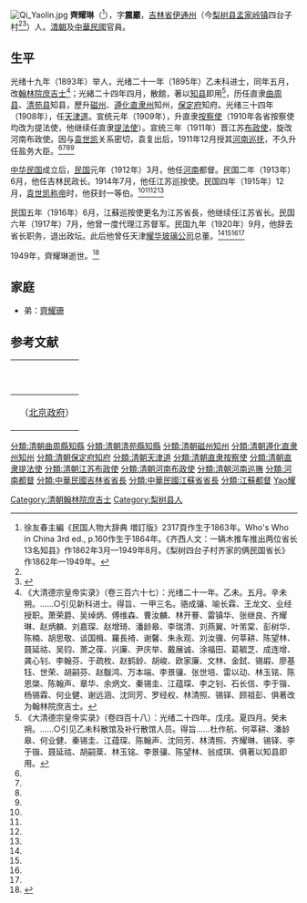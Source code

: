 [[File:Qi_Yaolin.jpg|thumb]]
'''齊耀琳'''（{{bd|1862年||1949年||catIdx=Q}}<ref>徐友春主編《民国人物大辞典 増訂版》2317頁作生于1863年。Who's Who in China 3rd ed., p.160作生于1864年。《齐西人文：一辆木推车推出两位省长13名知县》作1862年3月—1949年8月。《梨树四台子村齐家的俩民国省长》作1862年—1949年。</ref>），字'''震巖'''，[[吉林省|吉林省]][[伊通州|伊通州]]（今[[梨树县|梨树县]][[孟家岭镇|孟家岭镇]]四台子村<ref name=cyzc/><ref name=gmw>{{Cite web |url=http://culture.gmw.cn/newspaper/2015-06/07/content_107127182.htm |title=梨树四台子村齐家的俩民国省长，光明网，2015-06-07 |access-date=2016-10-05 |archive-url=https://web.archive.org/web/20161006060115/http://culture.gmw.cn/newspaper/2015-06/07/content_107127182.htm |archive-date=2016-10-06 |dead-url=yes }}</ref>）人。[[清朝|清朝]]及[[中華民國|中華民國]]官員。

==生平==
光绪十九年（1893年）举人，光绪二十一年（1895年）乙未科进士，同年五月，改[[翰林院|翰林院]][[庶吉士|庶吉士]]<ref>《大清德宗皇帝实录》（卷三百六十七）：光绪二十一年。乙未。五月。辛未朔。……○引见新科进士。得旨、一甲三名。骆成骧、喻长霖、王龙文、业经授职。萧荣爵、吴绰炳、傅维森、曹汝麟、林开謩、雷镇华、张继良、齐耀琳、赵炳麟、刘嘉琛、赵增琦、潘龄皋、李瑞清、刘燕翼、叶芾棠、彭树华、陈楠、胡思敬、谈国楫、羅長裿、谢馨、朱永观、刘汝骥、何莘耕、陈望林、聂延祜、吴钧、萧之葆、兴廉、尹庆举、戴展诚、涂福田、葛毓芝、成连增、龚心钊、李翰芬、于疏枚、赵鹤龄、胡峻、欧家廉、文林、金鉽、锡嘏、廖基钰、世荣、胡嗣芬、赵黻鸿、万本端、李景骧、张世培、雷以动、林玉铭、陈恩棨、陈翰声、章华、余炳文、秦锡圭、江蕴琛、李之钊、石长信、李于锴、杨锡霖、何业健、谢远涵、沈同芳、罗经权、林清照、锡铎、顾祖彭、俱著改为翰林院庶吉士。</ref>；光緒二十四年四月，散館，著以[[知县|知县]]即用<ref>《大清德宗皇帝实录》（卷四百十八）：光绪二十四年。戊戌。夏四月。癸未朔。……○引见乙未科散馆及补行散馆人员。得旨……杜作航、何莘耕、潘龄皋、何业健、秦锡圭、江蕴琛、陈翰声、沈同芳、林清照、齐耀琳、锡铎、李于锴、聂延祜、胡嗣棻、林玉铭、李景骧、陈望林、翁成琪、俱著以知县即用。</ref>，历任直隶[[曲周县|曲周县]]、[[清苑县|清苑县]]知县，歷升[[磁州|磁州]]、[[遵化直隶州|遵化直隶州]]知州，[[保定府|保定府]]知府。光绪三十四年（1908年），任[[天津道|天津道]]。宣统元年（1909年），升直隶[[按察使|按察使]]（1910年各省按察使均改为提法使，他继续任直隶[[提法使|提法使]]）。宣统三年（1911年）晋江苏[[布政使|布政使]]，旋改河南布政使。因与[[袁世凯|袁世凯]]关系密切，袁复出后，1911年12月授其[[河南巡抚|河南巡抚]]，不久升任盐务大臣。<ref name="one"/><ref name="two"/><ref name="three"/><ref name="four"/>

[[中华民国|中华民国]]成立后，[[民国紀元|民国]]元年（1912年）3月，他任[[河南省_(中華民国)|河南]]都督。民国二年（1913年）6月，他任吉林民政长。1914年7月，他任江苏巡按使。民国四年（1915年）12月，[[袁世凯称帝|袁世凯称帝]]时，他获封一等伯。<ref name="one"/><ref name="two"/><ref name="three"/><ref name="four"/>

民国五年（1916年）6月，江蘇巡按使更名为江苏省長，他继续任江苏省长。民国六年（1917年）7月，他曾一度代理江苏督军。民国九年（1920年）9月，他辞去省长职务，退出政坛。此后他曾任天津[[耀华玻璃公司|耀华玻璃公司]]总董。<ref name="one"/><ref name="two"/><ref name="three"/><ref name="four"/>

1949年，齊耀琳逝世。<ref name=cyzc>{{Cite web |url=http://www.ourcy.com/News/Detail.aspx?newsid=94790 |title=齐西人文：一辆木推车推出两位省长13名知县，昌邑之窗，2016-07-04 |access-date=2016-10-05 |archive-url=https://web.archive.org/web/20161006045841/http://www.ourcy.com/News/Detail.aspx?newsid=94790 |archive-date=2016-10-06 |dead-url=yes }}</ref>

==家庭==
*弟：[[齊耀珊|齊耀珊]]

== 参考文献 ==
{{commonscat|Qi Yaolin}}
{{reflist|refs=
<ref name="one">{{Cite book|author = 徐友春主編|title = 民国人物大辞典 増訂版|year = 2007|publisher = 河北人民出版社|isbn = 978-7-202-03014-1}}</ref>
<ref name="two">{{Cite book|author = 劉寿林等編|title = 民国職官年表|year = 1995|publisher = [[中華書局|中華書局]]|isbn = 7-101-01320-1}}</ref>
<ref name="three">{{Cite web|url=http://sd.infobase.gov.cn/bin/mse.exe?seachword=&K=a&A=84&rec=1058&run=13|title=齐耀琳|accessdate=2012-03-10|author=|date=|work=|publisher=山东省情网}}{{dead link|date=2018年5月 |bot=InternetArchiveBot |fix-attempted=yes }}</ref>
<ref name="four">{{Cite book|author = [[朱汝珍|朱汝珍]]|title = 詞林輯略|year = 1904|publisher =廣陵古籍刻印社|isbn = }}</ref>
}}

{| class="wikitable" style="margin:0 auto"
|- 
!　{{QIN1890}}
{{先代次代|[[河南巡撫|河南巡撫]]|<small>1911-1912</small>|[[宝棻|宝棻]]|（废止） }}
|- 
!　{{CHN1912}}（[[中华民国北京政府|北京政府]]）
{{先代次代|[[河南省_(中華民国)|河南]]都督|<small>1912年3月</small>|（創設）|[[張鎮芳|張鎮芳]]}}
|}

{{光緒二十一年乙未科殿試金榜}}
{{东蒙王公会议}}
{{河南行政长官|北}}
{{江苏行政长官|北省}}
{{吉林行政长官}}

{{DEFAULTSORT:Qi齐}}
[[Category:清朝翰林院庶吉士|Category:清朝翰林院庶吉士]]
[[分類:清朝曲周縣知縣|分類:清朝曲周縣知縣]]
[[分類:清朝清苑縣知縣|分類:清朝清苑縣知縣]]
[[分類:清朝磁州知州|分類:清朝磁州知州]]
[[分類:清朝遵化直隶州知州|分類:清朝遵化直隶州知州]]
[[分類:清朝保定府知府|分類:清朝保定府知府]]
[[分類:清朝天津道|分類:清朝天津道]]
[[分類:清朝直隶按察使|分類:清朝直隶按察使]]
[[分類:清朝直隶提法使|分類:清朝直隶提法使]]
[[分類:清朝江苏布政使|分類:清朝江苏布政使]]
[[分類:清朝河南布政使|分類:清朝河南布政使]]
[[分類:清朝河南巡撫|分類:清朝河南巡撫]]
[[分類:河南都督|分類:河南都督]]
[[分類:中華民國吉林省省長|分類:中華民國吉林省省長]]
[[分類:中華民國江蘇省省長|分類:中華民國江蘇省省長]]
[[分類:江蘇都督|分類:江蘇都督]]
[[Category:梨树县人|Category:梨树县人]]
[[分類:齊姓|Yao耀]]